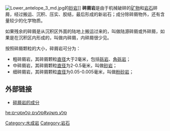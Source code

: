 [[File:Lower_antelope_3_md.jpg|thumb]]的[[砂岩|砂岩]]]]
'''碎屑岩'''是由于机械破碎的[[矿物|矿物]]和[[岩石|岩石]]碎屑，经过搬运、沉积、压实、胶结，最后形成的新岩石；成分除碎屑物外，还有含量较少的化学物质。

如果残余的碎屑是从沉积区外面的陆地上搬运过来的，叫做陆源碎屑或外碎屑，如果是在沉积区内形成的，叫做内碎屑，内碎屑很少见。

按照碎屑颗粒的大小，碎屑岩可分为：
*粗碎屑岩，其碎屑颗粒[[直径|直径]]大于2毫米，包括[[砾岩|砾岩]]、[[角砾岩|角砾岩]]；
*中碎屑岩，其碎屑颗粒[[直径|直径]]为2-0.5毫米，叫做[[砂岩|砂岩]]；
*细碎屑岩，其碎屑颗粒[[直径|直径]]为0.05-0.005毫米，叫做[[粉砂岩|粉砂岩]]；

== 外部链接 ==
*[http://jpk.dqpi.edu.cn/cjysx/jiaoan/3.ppt 碎屑岩的成分]{{dead link|date=2018年4月 |bot=InternetArchiveBot |fix-attempted=yes }} 

{{岩石小作品}}
[[Category:水成岩|Category:水成岩]]   
[[Category:岩石|Category:岩石]]

[[he:סלע_משקע#סלעים_קלאסטיים|he:סלע משקע#סלעים קלאסטיים]]